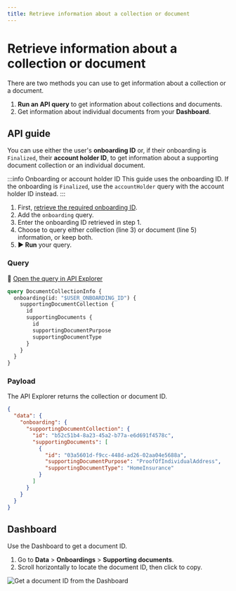 ```yaml
---
title: Retrieve information about a collection or document
---
```


# Retrieve information about a collection or document

There are two methods you can use to get information about a collection or a document.

1. **Run an API query** to get information about collections and documents.
1. Get information about individual documents from your **Dashboard**.

## API guide

You can use either the user's **onboarding ID** or, if their onboarding is `Finalized`, their **account holder ID**, to get information about a supporting document collection or an individual document.

:::info Onboarding or account holder ID
This guide uses the onboarding ID.
If the onboarding is `Finalized`, use the `accountHolder` query with the account holder ID instead.
:::

1. First, [retrieve the required onboarding ID](../overview/guide-get-onboarding-info.mdx).
1. Add the `onboarding` query.
1. Enter the onboarding ID retrieved in step 1.
1. Choose to query either collection (line 3) or document (line 5) information, or keep both.
1. **▶ Run** your query.

### Query

🔎 [Open the query in API Explorer](https://explorer.swan.io?query=cXVlcnkgRG9jdW1lbnRDb2xsZWN0aW9uSW5mbyB7CiAgb25ib2FyZGluZyhpZDogIiRVU0VSX09OQk9BUkRJTkdfSUQiKSB7CiAgICBzdXBwb3J0aW5nRG9jdW1lbnRDb2xsZWN0aW9uIHsKICAgICAgaWQKICAgICAgc3VwcG9ydGluZ0RvY3VtZW50cyB7CiAgICAgICAgaWQKICAgICAgICBzdXBwb3J0aW5nRG9jdW1lbnRQdXJwb3NlCiAgICAgICAgc3VwcG9ydGluZ0RvY3VtZW50VHlwZQogICAgICB9CiAgICB9CiAgfQp9Cg%3D%3D&tab=api)

```graphql {2,3,5} showLineNumbers
query DocumentCollectionInfo {
  onboarding(id: "$USER_ONBOARDING_ID") {
    supportingDocumentCollection {
      id
      supportingDocuments {
        id
        supportingDocumentPurpose
        supportingDocumentType
      }
    }
  }
}
```

### Payload

The API Explorer returns the collection or document ID.

```json {5,8} showLineNumbers
{
  "data": {
    "onboarding": {
      "supportingDocumentCollection": {
        "id": "b52c51b4-8a23-45a2-b77a-e6d691f4578c",
        "supportingDocuments": [
          {
            "id": "03a5601d-f9cc-448d-ad26-02aa04e5688a",
            "supportingDocumentPurpose": "ProofOfIndividualAddress",
            "supportingDocumentType": "HomeInsurance"
          }
        ]
      }
    }
  }
}
```

## Dashboard

Use the Dashboard to get a document ID.

1. Go to **Data** > **Onboardings** > **Supporting documents**.
1. Scroll horizontally to locate the document ID, then click to copy. 

![Get a document ID from the Dashboard](../../../images/topics/onboarding/get-document-id.png)